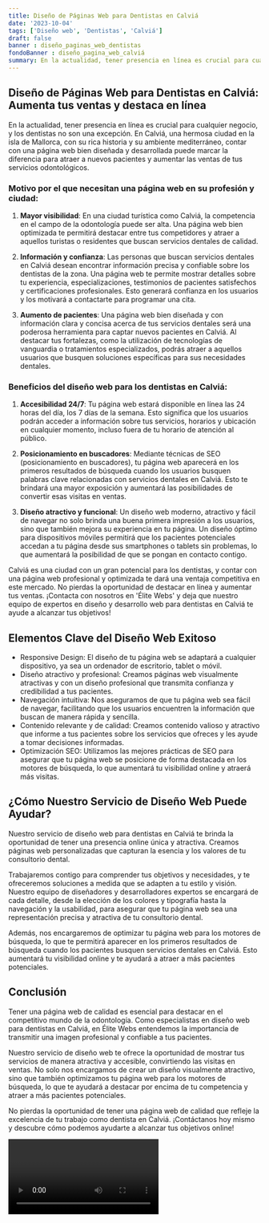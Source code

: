 ```yaml
---
title: Diseño de Páginas Web para Dentistas en Calviá
date: '2023-10-04'
tags: ['Diseño web', 'Dentistas', 'Calviá']
draft: false
banner : diseño_paginas_web_dentistas
fondoBanner : diseño_pagina_web_calviá
summary: En la actualidad, tener presencia en línea es crucial para cualquier negocio, y los dentistas no son una excepción. En Calviá, una hermosa ciudad en la isla de Mallorca, con su rica historia y su ambiente mediterráneo, contar con una página web bien diseñada y desarrollada puede marcar la diferencia para atraer a nuevos pacientes y aumentar las ventas de tus servicios odontológicos.
---
```


## Diseño de Páginas Web para Dentistas en Calviá: Aumenta tus ventas y destaca en línea

En la actualidad, tener presencia en línea es crucial para cualquier negocio, y los dentistas no son una excepción. En Calviá, una hermosa ciudad en la isla de Mallorca, con su rica historia y su ambiente mediterráneo, contar con una página web bien diseñada y desarrollada puede marcar la diferencia para atraer a nuevos pacientes y aumentar las ventas de tus servicios odontológicos.

### Motivo por el que necesitan una página web en su profesión y ciudad:

1. **Mayor visibilidad**: En una ciudad turística como Calviá, la competencia en el campo de la odontología puede ser alta. Una página web bien optimizada te permitirá destacar entre tus competidores y atraer a aquellos turistas o residentes que buscan servicios dentales de calidad.

2. **Información y confianza**: Las personas que buscan servicios dentales en Calviá desean encontrar información precisa y confiable sobre los dentistas de la zona. Una página web te permite mostrar detalles sobre tu experiencia, especializaciones, testimonios de pacientes satisfechos y certificaciones profesionales. Esto generará confianza en los usuarios y los motivará a contactarte para programar una cita.

3. **Aumento de pacientes**: Una página web bien diseñada y con información clara y concisa acerca de tus servicios dentales será una poderosa herramienta para captar nuevos pacientes en Calviá. Al destacar tus fortalezas, como la utilización de tecnologías de vanguardia o tratamientos especializados, podrás atraer a aquellos usuarios que busquen soluciones específicas para sus necesidades dentales.

### Beneficios del diseño web para los dentistas en Calviá:

1. **Accesibilidad 24/7**: Tu página web estará disponible en línea las 24 horas del día, los 7 días de la semana. Esto significa que los usuarios podrán acceder a información sobre tus servicios, horarios y ubicación en cualquier momento, incluso fuera de tu horario de atención al público. 

2. **Posicionamiento en buscadores**: Mediante técnicas de SEO (posicionamiento en buscadores), tu página web aparecerá en los primeros resultados de búsqueda cuando los usuarios busquen palabras clave relacionadas con servicios dentales en Calviá. Esto te brindará una mayor exposición y aumentará las posibilidades de convertir esas visitas en ventas.

3. **Diseño atractivo y funcional**: Un diseño web moderno, atractivo y fácil de navegar no solo brinda una buena primera impresión a los usuarios, sino que también mejora su experiencia en tu página. Un diseño óptimo para dispositivos móviles permitirá que los pacientes potenciales accedan a tu página desde sus smartphones o tablets sin problemas, lo que aumentará la posibilidad de que se pongan en contacto contigo.

Calviá es una ciudad con un gran potencial para los dentistas, y contar con una página web profesional y optimizada te dará una ventaja competitiva en este mercado. No pierdas la oportunidad de destacar en línea y aumentar tus ventas. ¡Contacta con nosotros en 'Élite Webs' y deja que nuestro equipo de expertos en diseño y desarrollo web para dentistas en Calviá te ayude a alcanzar tus objetivos!

<GifSeo />

<Cta />

## Elementos Clave del Diseño Web Exitoso

- Responsive Design: El diseño de tu página web se adaptará a cualquier dispositivo, ya sea un ordenador de escritorio, tablet o móvil.
- Diseño atractivo y profesional: Creamos páginas web visualmente atractivas y con un diseño profesional que transmita confianza y credibilidad a tus pacientes.
- Navegación intuitiva: Nos aseguramos de que tu página web sea fácil de navegar, facilitando que los usuarios encuentren la información que buscan de manera rápida y sencilla.
- Contenido relevante y de calidad: Creamos contenido valioso y atractivo que informe a tus pacientes sobre los servicios que ofreces y les ayude a tomar decisiones informadas.
- Optimización SEO: Utilizamos las mejores prácticas de SEO para asegurar que tu página web se posicione de forma destacada en los motores de búsqueda, lo que aumentará tu visibilidad online y atraerá más visitas.

## ¿Cómo Nuestro Servicio de Diseño Web Puede Ayudar?

Nuestro servicio de diseño web para dentistas en Calviá te brinda la oportunidad de tener una presencia online única y atractiva. Creamos páginas web personalizadas que capturan la esencia y los valores de tu consultorio dental.

Trabajaremos contigo para comprender tus objetivos y necesidades, y te ofreceremos soluciones a medida que se adapten a tu estilo y visión. Nuestro equipo de diseñadores y desarrolladores expertos se encargará de cada detalle, desde la elección de los colores y tipografía hasta la navegación y la usabilidad, para asegurar que tu página web sea una representación precisa y atractiva de tu consultorio dental.

Además, nos encargaremos de optimizar tu página web para los motores de búsqueda, lo que te permitirá aparecer en los primeros resultados de búsqueda cuando los pacientes busquen servicios dentales en Calviá. Esto aumentará tu visibilidad online y te ayudará a atraer a más pacientes potenciales.

## Conclusión

Tener una página web de calidad es esencial para destacar en el competitivo mundo de la odontología. Como especialistas en diseño web para dentistas en Calviá, en Élite Webs entendemos la importancia de transmitir una imagen profesional y confiable a tus pacientes.

Nuestro servicio de diseño web te ofrece la oportunidad de mostrar tus servicios de manera atractiva y accesible, convirtiendo las visitas en ventas. No solo nos encargamos de crear un diseño visualmente atractivo, sino que también optimizamos tu página web para los motores de búsqueda, lo que te ayudará a destacar por encima de tu competencia y atraer a más pacientes potenciales.

No pierdas la oportunidad de tener una página web de calidad que refleje la excelencia de tu trabajo como dentista en Calviá. ¡Contáctanos hoy mismo y descubre cómo podemos ayudarte a alcanzar tus objetivos online!

<Video />

<CtaBot job='Dentistas' city='Calviá'/>

<Gmaps query='Calviá+españa+maps' />